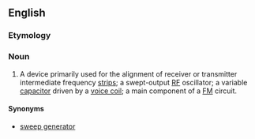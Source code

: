 ==English==
{{wikipedia}}

===Etymology===
{{blend|en|wobble|oscillator}}

===Noun===
{{en-noun}}

# {{lb|en|electronics}} A device primarily used for the alignment of receiver or transmitter intermediate frequency [[strip]]s; a swept-output [[RF]] oscillator; a variable [[capacitor]] driven by a [[voice coil]]; a main component of a [[FM]] circuit.

====Synonyms====
* [[sweep generator]]